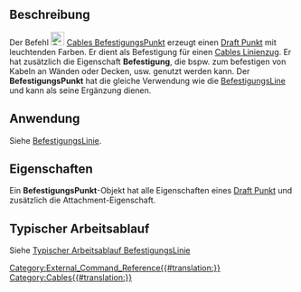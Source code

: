 <languages/>

{{Docnav/de
|[[Cables_Material/de|Material]]
|[[Cables_SupportLine/de|Befestigungslinie]]
|[[Cables_Workbench/de|Cables]]
|IconL=Cables_Material.svg
|IconR=Cables_SupportLine.svg
|IconC=Cables_workbench_icon.svg
}}

{{GuiCommand/de
|Name=Cables SupportPoint
|Name/de=Cables BefestigungsPunkt
|MenuLocation= Leitungsbefestigung → Befestigungspunkt erstellen
|Workbenches=[[Cables_Workbench/de|Cables]]
|Shortcut=
|Version=1.0
|SeeAlso=[[Cables_Cable/de|Cables Leitung]], [[Cables_CableBox/de|Cables Installationsdose]], [[Cables_SupportLine/de|Cables BefestigungsLine]]
}}

<span id="Description"></span>
==Beschreibung==

Der Befehl [[Image:Cables_SupportPoint.svg|24px]] [[Cables_SupportPoint/de|Cables BefestigungsPunkt]] erzeugt einen [[Draft_Point/de|Draft Punkt]] mit leuchtenden Farben. Er dient als Befestigung für einen [[Cables_WireFlex/de|Cables Linienzug]]. Er hat zusätzlich die Eigenschaft '''Befestigung''', die bspw. zum befestigen von Kabeln an Wänden oder Decken, usw. genutzt werden kann. Der '''BefestigungsPunkt''' hat die gleiche Verwendung wie die  [[Cables_SupportLine/de|BefestigungsLine]] und kann als seine Ergänzung dienen.

<span id="Usage"></span>
==Anwendung==

Siehe [[Cables_SupportLine/de|BefestigungsLinie]].

<span id="Properties"></span>
==Eigenschaften==

Ein '''BefestigungsPunkt'''-Objekt hat alle Eigenschaften eines [[Draft_Point/de#Properties|Draft Punkt]] und zusätzlich die Attachment-Eigenschaft.

<span id="Typical_workflow"></span>
==Typischer Arbeitsablauf==

Siehe [[Cables_SupportLine/de#Typical workflow|Typischer Arbeitsablauf BefestigungsLinie]]


{{Docnav
|[[Cables_Material/de|Material]]
|[[Cables_SupportLine/de|Befestigungsline]]
|[[Cables_Workbench/de|Arbeitsbereich Cabels]]
|IconL=Cables_Material.svg
|IconR=Cables_SupportLine.svg
|IconC=Cables_workbench_icon.svg
}}

[[Category:External_Command_Reference{{#translation:}}]]
[[Category:Cables{{#translation:}}]]